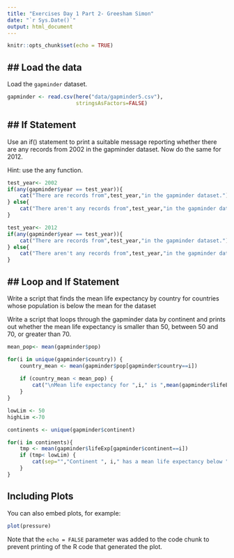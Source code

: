 ```yaml
---
title: "Exercises Day 1 Part 2- Greesham Simon"
date: "`r Sys.Date()`"
output: html_document
---
```


```r
knitr::opts_chunk$set(echo = TRUE)
```

## ## Load the data

Load the `gapminder` dataset.


```r
gapminder <- read.csv(here("data/gapminder5.csv"), 
                      stringsAsFactors=FALSE)
```

## ## If Statement

Use an if() statement to print a suitable message reporting whether there are any records from 2002 in the gapminder dataset. Now do the same for 2012.

Hint: use the any function.


```r
test_year<- 2002
if(any(gapminder$year == test_year)){
    cat("There are records from",test_year,"in the gapminder dataset.")
} else{
    cat("There aren't any records from",test_year,"in the gapminder dataset.")
}

test_year<- 2012
if(any(gapminder$year == test_year)){
    cat("There are records from",test_year,"in the gapminder dataset.")
} else{
    cat("There aren't any records from",test_year,"in the gapminder dataset.")
}
```
## ## Loop and If Statement

Write a script that finds the mean life expectancy by country for countries whose population is below the mean for the dataset

Write a script that loops through the gapminder data by continent and prints out whether the mean life expectancy is smaller than 50, between 50 and 70, or greater than 70.


```r
mean_pop<- mean(gapminder$pop)

for(i in unique(gapminder$country)) {
    country_mean <- mean(gapminder$pop[gapminder$country==i])
    
    if (country_mean < mean_pop) {
        cat("\nMean life expectancy for ",i," is ",mean(gapminder$lifeExp[gapminder$country==i]),".",)
    }
}

lowLim <- 50
highLim <-70

continents <- unique(gapminder$continent)

for(i in continents){
    tmp <- mean(gapminder$lifeExp[gapminder$continent==i])
    if (tmp< lowLim) {
        cat(sep="","Continent ", i," has a mean life expectancy below ", lowLim, )
    }
}

```



## Including Plots

You can also embed plots, for example:

```r
plot(pressure)
```

Note that the `echo = FALSE` parameter was added to the code chunk to prevent printing of the R code that generated the plot.
